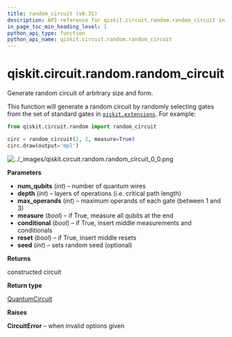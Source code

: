 ```yaml
---
title: random_circuit (v0.31)
description: API reference for qiskit.circuit.random.random_circuit in qiskit v0.31
in_page_toc_min_heading_level: 1
python_api_type: function
python_api_name: qiskit.circuit.random.random_circuit
---
```


<span id="qiskit-circuit-random-random-circuit" />

# qiskit.circuit.random.random\_circuit

<Function id="qiskit.circuit.random.random_circuit" isDedicatedPage={true} github="https://github.com/qiskit/qiskit/tree/stable/0.18/qiskit/circuit/random/utils.py" signature="random_circuit(num_qubits, depth, max_operands=3, measure=False, conditional=False, reset=False, seed=None)">
  Generate random circuit of arbitrary size and form.

  This function will generate a random circuit by randomly selecting gates from the set of standard gates in [`qiskit.extensions`](extensions#module-qiskit.extensions "qiskit.extensions"). For example:

  ```python
  from qiskit.circuit.random import random_circuit

  circ = random_circuit(2, 2, measure=True)
  circ.draw(output='mpl')
  ```

  ![../\_images/qiskit.circuit.random.random\_circuit\_0\_0.png](/images/api/qiskit/0.31/qiskit.circuit.random.random_circuit_0_0.avif)

  **Parameters**

  *   **num\_qubits** (*int*) – number of quantum wires
  *   **depth** (*int*) – layers of operations (i.e. critical path length)
  *   **max\_operands** (*int*) – maximum operands of each gate (between 1 and 3)
  *   **measure** (*bool*) – if True, measure all qubits at the end
  *   **conditional** (*bool*) – if True, insert middle measurements and conditionals
  *   **reset** (*bool*) – if True, insert middle resets
  *   **seed** (*int*) – sets random seed (optional)

  **Returns**

  constructed circuit

  **Return type**

  [QuantumCircuit](qiskit.circuit.QuantumCircuit "qiskit.circuit.QuantumCircuit")

  **Raises**

  **CircuitError** – when invalid options given
</Function>

